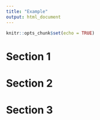 ```yaml
---
title: "Example"
output: html_document
---
```


```r
knitr::opts_chunk$set(echo = TRUE)
```

# Section 1

# Section 2


# Section 3